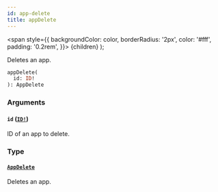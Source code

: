 ```yaml
---
id: app-delete
title: appDelete
---
```


<span
style={{
      backgroundColor: color,
      borderRadius: '2px',
      color: '#fff',
      padding: '0.2rem',
    }}>
{children}
</span>
);

Deletes an app.

```graphql
appDelete(
  id: ID!
): AppDelete

```

### Arguments

#### `id` ([`ID!`](/api-reference/scalars/id.mdx))

ID of an app to delete.

### Type

#### [`AppDelete`](/api-reference/objects/app-delete.mdx)

Deletes an app.
